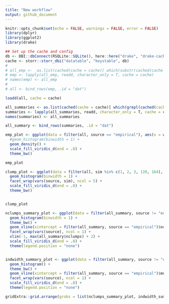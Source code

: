 ```yaml
---
title: "New workflow"
output: github_document
---
```


```r
knitr::opts_chunk$set(echo = FALSE, warnings = FALSE, error = FALSE)
library(dplyr)
library(ggplot2)
library(drake)
```

```r

## Set up the cache and config
db <- DBI::dbConnect(RSQLite::SQLite(), here::here("drake", "drake-cache.sqlite"))
cache <- storr::storr_dbi("datatable", "keystable", db)
# 
# all_emp <-  as.list(cached(cache = cache)[ which(substr(cached(cache = cache), 0, 7) == "all_emp")])
# emp <- lapply(all_emp, readd, character_only = T, cache = cache)
# names(emp) <- all_emp
# 
# all <- bind_rows(emp, .id = "dat")

loadd(all, cache = cache)

all_summaries <- as.list(cached(cache = cache)[ which(grepl(cached(cache = cache), pattern = "summary"))])
summaries <- lapply(all_summaries, readd, character_only = T, cache = cache)
names(summaries) <- all_summaries

all_summary <- bind_rows(summaries, .id = "dat")

```

```r

emp_plot <- ggplot(data = filter(all, source == "empirical"), aes(x = wgt, fill = as.factor(clump), group = clump)) +
  #geom_histogram(binwidth = 1) +
  geom_density() +
  scale_fill_viridis_d(end = .8) +
  theme_bw()

emp_plot

```

```r

clump_plot <- ggplot(data = filter(all, sim %in% c(1, 2, 3, 139, 164), source != "empirical"), aes(x = wgt, fill = source, group = clump)) +
  geom_histogram(binwidth = 1) +
  facet_wrap(vars(source, sim), ncol = 5) +
  scale_fill_viridis_d(end = .8) +
  theme_bw()


clump_plot

```

```r

nclumps_summary_plot <- ggplot(data = filter(all_summary, source != "empirical"), aes(x = nclumps, fill = source, group = source)) +
  geom_histogram(binwidth = 1) +
  theme_bw() +
  geom_vline(xintercept = filter(all_summary, source == "empirical")$nclumps[1]) +
  facet_wrap(vars(source), ncol = 1) +
  xlim(-1, max(all_summary$nclumps) + 2) +
  scale_fill_viridis_d(end = .8) +
  theme(legend.position = "none")


indwidth_summary_plot <- ggplot(data = filter(all_summary, source != "empirical"), aes(x = mean_ind_width, fill = source, group = source)) +
  geom_histogram() +
  theme_bw() +
  geom_vline(xintercept = filter(all_summary, source == "empirical")$mean_ind_width[1]) +
  facet_wrap(vars(source), ncol = 1) +
  scale_fill_viridis_d(end = .8) +
  theme(legend.position = "none")

gridExtra::grid.arrange(grobs = list(nclumps_summary_plot, indwidth_summary_plot), ncol = 2)

```
